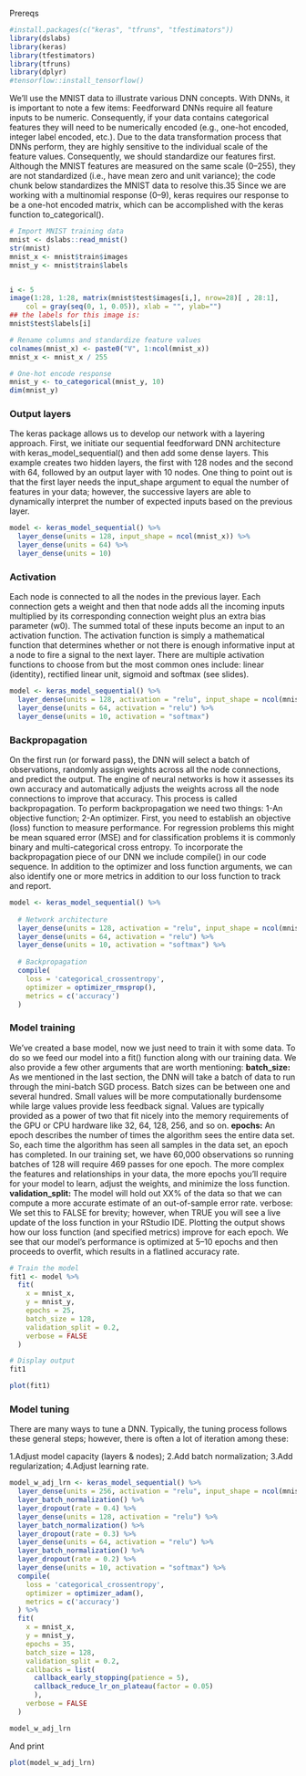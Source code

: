 

Prereqs
```{r}
#install.packages(c("keras", "tfruns", "tfestimators"))
library(dslabs)
library(keras) 
library(tfestimators)
library(tfruns)
library(dplyr)
#tensorflow::install_tensorflow()
```
We’ll use the MNIST data to illustrate various DNN concepts. With DNNs, it is important to note a few items:
Feedforward DNNs require all feature inputs to be numeric. Consequently, if your data contains categorical features they will need to be numerically encoded (e.g., one-hot encoded, integer label encoded, etc.).
Due to the data transformation process that DNNs perform, they are highly sensitive to the individual scale of the feature values. Consequently, we should standardize our features first. Although the MNIST features are measured on the same scale (0–255), they are not standardized (i.e., have mean zero and unit variance); the code chunk below standardizes the MNIST data to resolve this.35
Since we are working with a multinomial response (0–9), keras requires our response to be a one-hot encoded matrix, which can be accomplished with the keras function to_categorical().
```{r}
# Import MNIST training data
mnist <- dslabs::read_mnist()
str(mnist)
mnist_x <- mnist$train$images
mnist_y <- mnist$train$labels


i <- 5
image(1:28, 1:28, matrix(mnist$test$images[i,], nrow=28)[ , 28:1], 
    col = gray(seq(0, 1, 0.05)), xlab = "", ylab="")
## the labels for this image is: 
mnist$test$labels[i]

# Rename columns and standardize feature values
colnames(mnist_x) <- paste0("V", 1:ncol(mnist_x))
mnist_x <- mnist_x / 255

# One-hot encode response
mnist_y <- to_categorical(mnist_y, 10)
dim(mnist_y)
```
### Output layers
The keras package allows us to develop our network with a layering approach. First, we initiate our sequential feedforward DNN architecture with keras_model_sequential() and then add some dense layers. This example creates two hidden layers, the first with 128 nodes and the second with 64, followed by an output layer with 10 nodes. One thing to point out is that the first layer needs the input_shape argument to equal the number of features in your data; however, the successive layers are able to dynamically interpret the number of expected inputs based on the previous layer.
```{r}
model <- keras_model_sequential() %>%
  layer_dense(units = 128, input_shape = ncol(mnist_x)) %>%
  layer_dense(units = 64) %>%
  layer_dense(units = 10)
```
### Activation
Each node is connected to all the nodes in the previous layer. Each connection gets a weight and then that node adds all the incoming inputs multiplied by its corresponding connection weight plus an extra bias parameter (w0). The summed total of these inputs become an input to an activation function. The activation function is simply a mathematical function that determines whether or not there is enough informative input at a node to fire a signal to the next layer. There are multiple activation functions to choose from but the most common ones include: linear (identity), rectified linear unit, sigmoid and softmax (see slides).
```{r}
model <- keras_model_sequential() %>%
  layer_dense(units = 128, activation = "relu", input_shape = ncol(mnist_x)) %>%
  layer_dense(units = 64, activation = "relu") %>%
  layer_dense(units = 10, activation = "softmax")
```

### Backpropagation
On the first run (or forward pass), the DNN will select a batch of observations, randomly assign weights across all the node connections, and predict the output. The engine of neural networks is how it assesses its own accuracy and automatically adjusts the weights across all the node connections to improve that accuracy. This process is called backpropagation. To perform backpropagation we need two things:
1-An objective function;
2-An optimizer.
First, you need to establish an objective (loss) function to measure performance. For regression problems this might be mean squared error (MSE) and for classification problems it is commonly binary and multi-categorical cross entropy.
To incorporate the backpropagation piece of our DNN we include compile() in our code sequence. In addition to the optimizer and loss function arguments, we can also identify one or more metrics in addition to our loss function to track and report.
```{r}
model <- keras_model_sequential() %>%
  
  # Network architecture
  layer_dense(units = 128, activation = "relu", input_shape = ncol(mnist_x)) %>%
  layer_dense(units = 64, activation = "relu") %>%
  layer_dense(units = 10, activation = "softmax") %>%
  
  # Backpropagation
  compile(
    loss = 'categorical_crossentropy',
    optimizer = optimizer_rmsprop(),
    metrics = c('accuracy')
  )
```

### Model training
We’ve created a base model, now we just need to train it with some data. To do so we feed our model into a fit() function along with our training data. We also provide a few other arguments that are worth mentioning:
**batch_size:** As we mentioned in the last section, the DNN will take a batch of data to run through the mini-batch SGD process. Batch sizes can be between one and several hundred. Small values will be more computationally burdensome while large values provide less feedback signal. Values are typically provided as a power of two that fit nicely into the memory requirements of the GPU or CPU hardware like 32, 64, 128, 256, and so on.
**epochs:** An epoch describes the number of times the algorithm sees the entire data set. So, each time the algorithm has seen all samples in the data set, an epoch has completed. In our training set, we have 60,000 observations so running batches of 128 will require 469 passes for one epoch. The more complex the features and relationships in your data, the more epochs you’ll require for your model to learn, adjust the weights, and minimize the loss function.
**validation_split:** The model will hold out XX% of the data so that we can compute a more accurate estimate of an out-of-sample error rate.
verbose: We set this to FALSE for brevity; however, when TRUE you will see a live update of the loss function in your RStudio IDE.
Plotting the output shows how our loss function (and specified metrics) improve for each epoch. We see that our model’s performance is optimized at 5–10 epochs and then proceeds to overfit, which results in a flatlined accuracy rate.
```{r}
# Train the model
fit1 <- model %>%
  fit(
    x = mnist_x,
    y = mnist_y,
    epochs = 25,
    batch_size = 128,
    validation_split = 0.2,
    verbose = FALSE
  )

# Display output
fit1

plot(fit1)
```
### Model tuning
There are many ways to tune a DNN. Typically, the tuning process follows these general steps; however, there is often a lot of iteration among these:

1.Adjust model capacity (layers & nodes);
2.Add batch normalization;
3.Add regularization;
4.Adjust learning rate.
```{r}
model_w_adj_lrn <- keras_model_sequential() %>%
  layer_dense(units = 256, activation = "relu", input_shape = ncol(mnist_x)) %>%
  layer_batch_normalization() %>%
  layer_dropout(rate = 0.4) %>%
  layer_dense(units = 128, activation = "relu") %>%
  layer_batch_normalization() %>%
  layer_dropout(rate = 0.3) %>%
  layer_dense(units = 64, activation = "relu") %>%
  layer_batch_normalization() %>%
  layer_dropout(rate = 0.2) %>%
  layer_dense(units = 10, activation = "softmax") %>%
  compile(
    loss = 'categorical_crossentropy',
    optimizer = optimizer_adam(),
    metrics = c('accuracy')
  ) %>%
  fit(
    x = mnist_x,
    y = mnist_y,
    epochs = 35,
    batch_size = 128,
    validation_split = 0.2,
    callbacks = list(
      callback_early_stopping(patience = 5),
      callback_reduce_lr_on_plateau(factor = 0.05)
      ),
    verbose = FALSE
  )

model_w_adj_lrn
```

And print
```{r}
plot(model_w_adj_lrn)
```

